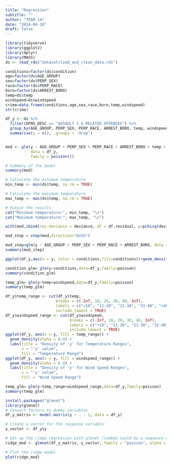 ```yaml
---
title: "Regression"
subtitle: ""
author: "TEAM 14"
date: "2024-04-28"
draft: false
---
```


```r
library(tidyverse) 
library(ggplot2)
library(dplyr) 
library(MASS)
ds <- read_rds("dataset/load_and_clean_data.rds") 
```

```r
conditions=factor(ds$condition)
age=factor(ds$AGE_GROUP)
sex=factor(ds$PERP_SEX)
race=factor(ds$PERP_RACE)
boro=factor(ds$ARREST_BORO)
temp=ds$temp
windspeed=ds$windspeed
crime=data.frame(conditions,age,sex,race,boro,temp,windspeed)
str(crime)

df_y <- ds %>%
  filter(OFNS_DESC == "ASSAULT 3 & RELATED OFFENSES") %>%
  group_by(AGE_GROUP, PERP_SEX, PERP_RACE, ARREST_BORO, temp, windspeed, conditions) %>%
  summarise(y = n(), .groups = 'drop')


mod <- glm(y ~ AGE_GROUP + PERP_SEX + PERP_RACE + ARREST_BORO + temp + windspeed + conditions, 
           data = df_y, 
           family = poisson())

# Summary of the model
summary(mod)

```
```r
# Calculate the minimum temperature
min_temp <- min(ds$temp, na.rm = TRUE)

# Calculate the maximum temperature
max_temp <- max(ds$temp, na.rm = TRUE)

# Output the results
cat("Minimum temperature:", min_temp, "\n")
cat("Maximum temperature:", max_temp, "\n")


```

```r
with(mod,cbind(res.deviance = deviance, df = df.residual, p=pchisq(deviance, df.residual,lower.tail=FALSE)))
```

```r
mod_step = step(mod,direction="both")
```
```r
mod_step=glm(y ~ AGE_GROUP + PERP_SEX + PERP_RACE + ARREST_BORO, data = df_y, family = poisson)
summary(mod_step)
```

```r
ggplot(df_y,aes(x = y, color = conditions,fill=conditions))+geom_density(alpha=0.4)
```

```r
condition_glm= glm(y~conditions,data=df_y,family=poisson)
summary(condition_glm)
```
```r
temp_glm= glm(y~temp+windspeed,data=df_y,family=poisson)
summary(temp_glm)
```

```r
df_y$temp_range <- cut(df_y$temp,
                      breaks = c(-Inf, 10, 20, 30, 40, Inf),
                      labels = c("<10", "11-20", "21-30", "31-40", ">40"),
                      include.lowest = TRUE)
df_y$windspeed_range <- cut(df_y$windspeed,
                            breaks = c(-Inf, 10, 20, 30, 40, Inf),
                            labels = c("<10", "11-20", "21-30", "31-40", ">40"),
                            include.lowest = TRUE)
ggplot(df_y, aes(x = y, fill = temp_range)) +
  geom_density(alpha = 0.4) +
  labs(title = "Density of 'y' for Temperature Ranges",
       x = "'y' value",
       fill = "Temperature Range")
ggplot(df_y, aes(x = y, fill = windspeed_range)) +
  geom_density(alpha = 0.4) +
  labs(title = "Density of 'y' for Wind Speed Ranges",
       x = "'y' value",
       fill = "Wind Speed Range")

```
```r
temp_glm= glm(y~temp_range+windspeed_range,data=df_y,family=poisson)
summary(temp_glm)
```

```r
install.packages("glmnet")
library(glmnet)
# Convert factors to dummy variables
df_y_matrix <- model.matrix(y ~ . - 1, data = df_y)

# Create a vector for the response variable
y_vector <- df_y$y

# Set up the ridge regression with glmnet (lambda could be a sequence of values for regularization strength)
ridge_mod <- glmnet(df_y_matrix, y_vector, family = "poisson", alpha = 0)

# Plot the ridge model
plot(ridge_mod)

```

